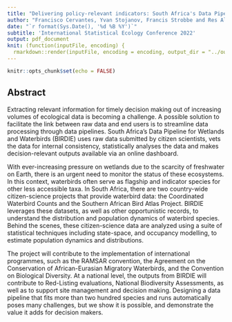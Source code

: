 ```yaml
---
title: "Delivering policy-relevant indicators: South Africa's Data Pipeline for Wetlands and Waterbirds"
author: "Francisco Cervantes, Yvan Stojanov, Francis Strobbe and Res Altwegg"
date: "`r format(Sys.Date(), '%d %B %Y')`"
subtitle: 'International Statistical Ecology Conference 2022'
output: pdf_document
knit: (function(inputFile, encoding) {
  rmarkdown::render(inputFile, encoding = encoding, output_dir = "../output") })
---
```


```r
knitr::opts_chunk$set(echo = FALSE)
```

## Abstract

Extracting relevant information for timely decision making out of increasing volumes of ecological data is becoming a challenge. A possible solution to facilitate the link between raw data and end users is to streamline data processing through data pipelines. South Africa's Data Pipeline for Wetlands and Waterbirds (BIRDIE) uses raw data submitted by citizen scientists, vets the data for internal consistency, statistically analyses the data and makes decision-relevant outputs available via an online dashboard.

With ever-increasing pressure on wetlands due to the scarcity of freshwater on Earth, there is an urgent need to monitor the status of these ecosystems. In this context, waterbirds often serve as flagship and indicator species for other less accessible taxa. In South Africa, there are two country-wide citizen-science projects that provide waterbird data: the Coordinated Waterbird Counts and the Southern African Bird Atlas Project. BIRDIE leverages these datasets, as well as other opportunistic records, to understand the distribution and population dynamics of waterbird species. Behind the scenes, these citizen-science data are analyzed using a suite of statistical techniques including state-space, and occupancy modelling, to estimate population dynamics and distributions.

The project will contribute to the implementation of international programmes, such as the RAMSAR convention, the Agreement on the Conservation of African-Eurasian Migratory Waterbirds, and the Convention on Biological Diversity. At a national level, the outputs from BIRDIE will contribute to Red-Listing evaluations, National Biodiversity Assessments, as well as to support site management and decision making. Designing a data pipeline that fits more than two hundred species and runs automatically poses many challenges, but we show it is possible, and demonstrate the value it adds for decision makers.

